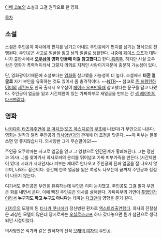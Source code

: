 [[아베 코보]]의 소설과 그걸 원작으로 한 영화.

[[목차]]

== 소설 ==
소설은 주인공이 아내에게 편지를 남기고 아내도 주인공에게 편지를 남기는 형식으로 진행된다. 주인공은 사고로 얼굴을 잃고 남의 얼굴로 생활한다. 나중에 [[페이스 오프]]가 대박나자 출판사에서 '''[[오우삼]]이 영화 만들때 이걸 참고했다'''고 한다.[[흠좀무]]. 하지만 사실 오우삼은 영화가 폭력적이라서 그렇지 의외로 지적인 사람이기때문에 충분히 가능성이 있다.

단, 영화광이기때문에 소설보다는 [[영화]]를 참고했을 가능성이 더 높다. 소설에서 '''바뀐 얼굴로''' 자기 부인을 유혹하는 것도 있어서 좀 충격적이다. ~~[[NTR]]~~ 참고로 [[존 프랭컨하이머]]의 [[세컨드]]도 한국 출시시 오우삼이 [[페이스 오프]]만들때 참고했다는 문구를 달고 나왔다. 주인공이 얼굴을 잃고 시간제한이 있는 가짜피부로 새얼굴을 만드는 건 [[샘 레이미]]의 [[다크맨]]같다.

== 영화 ==
[[나카다이 타츠야]]주연에 [[쿄 마치코]]([[오즈 야스지로]]의 [[부초]]에 나왔다)가 부인으로 나온다. 영화는 원작과 달리 주인공과 [[의사양반]]과의 관계에 더 초점을 맞춘다. ~~이 피부는 잘못쓰면 영 좋지않습니다. 의사양반 그게 무슨말이오!~~

주인공 오쿠야마는 사고로 얼굴을 잃고 그 영향으로 인간관계가 황폐해진다. 그는 정신과 의사(...)를 찾아가서 의사로써의 윤리를 뛰어넘고 가짜 피부가죽을 만든다.(시간제한이 있다) 시대가 시대인지라 피부는 제대로 안나오고 주인공의 진짜 얼굴을 잘 나오지 않으며, 나와도 잠깐이다. 중간에 한쪽 얼굴을 잃은 여성도 나오는데 끝까지 주인공과 접점이 나오지 않는다.

여기서도 주인공은 부인을 유혹하는데 부인은 이미 눈치챘고, 주인공도 그걸 알자 부인은 화를 내면서 운다. 이에 빡친 주인공은 의사를 살해한다. 가짜피부의 가면이 [[투명인간]]이라서 '''누구기도 하고 누구도 아니다'''는 테마는 [[다크맨]]에 영향을 준거 같다. 

[[키자루]]의 모델이 된 [[타나카 쿠니에]]가 정신병원 환자로 [[엑스트라]]출연했다. 의사의 진찰실은 괴상한 모델이 많은데 당시로써는 [[오실로스코프]] 하나 갖다놓으면 뭔가 첨단으로 생각되던 시절이었다.

의사양반은 작가와 같은 원작자의 전작 [[모래의 여자]]의 주인공.
